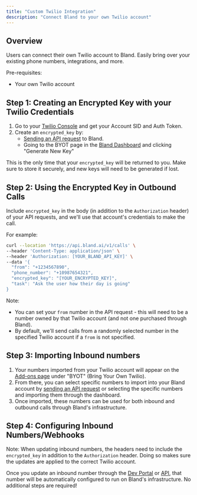 ```yaml
---
title: "Custom Twilio Integration"
description: "Connect Bland to your own Twilio account"
---
```


## Overview

Users can connect their own Twilio account to Bland. Easily bring over your existing phone numbers, integrations, and more.

Pre-requisites:
- Your own Twilio account

## Step 1: Creating an Encrypted Key with your Twilio Credentials

1. Go to your [Twilio Console](https://www.twilio.com/console) and get your Account SID and Auth Token.
2. Create an `encrypted_key` by:
    - [Sending an API request](/api-v1/post/accounts) to Bland. 
    - Going to the BYOT page in the [Bland Dashboard](https://app.bland.ai/dashboard/add-ons) and clicking "Generate New Key"

This is the only time that your `encrypted_key` will be returned to you. Make sure to store it securely, and new keys will need to be generated if lost.

## Step 2: Using the Encrypted Key in Outbound Calls

Include `encrypted_key` in the body (in addition to the `Authorization` header) of your API requests, and we'll use that account's credentials to make the call.

For example:

```bash
curl --location 'https://api.bland.ai/v1/calls' \
--header 'Content-Type: application/json' \
--header 'Authorization: [YOUR_BLAND_API_KEY]' \
--data '{
  "from": "+1234567890",
  "phone_number": "+10987654321",
  "encrypted_key": "[YOUR_ENCRYPTED_KEY]",
  "task": "Ask the user how their day is going"
}
```

Note: 
- You can set your `from` number in the API request - this will need to be a number owned by that Twilio account (and not one purchased through Bland).
- By default, we'll send calls from a randomly selected number in the specified Twilio account if a `from` is not specified.

## Step 3: Importing Inbound numbers

1. Your numbers imported from your Twilio account will appear on the [Add-ons page](https://app.bland.ai/dashboard/add-ons) under "BYOT" (Bring Your Own Twilio).
2. From there, you can select specific numbers to import into your Bland account by [sending an API request](/api-v1/post/inbound-insert) or selecting the specific numbers and importing them through the dashboard.
3. Once imported, these numbers can be used for both inbound and outbound calls through Bland's infrastructure.


## Step 4: Configuring Inbound Numbers/Webhooks

Note: When updating inbound numbers, the headers need to include the `encrypted_key` in addition to the `Authorization` header. Doing so makes sure the updates are applied to the correct Twilio account.

Once you update an inbound number through the [Dev Portal](https://app.bland.ai) or [API](/api-v1/post/inbound-number-update), that number will be automatically configured to run on Bland's infrastructure. No additional steps are required!